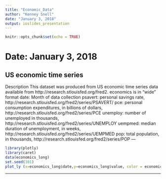---
title: "Economic_Data"
author: "Kenney Snell"
date: "January 3, 2018"
output: ioslides_presentation
---

```{r setup, include=FALSE}
knitr::opts_chunk$set(echo = TRUE)
```

# Date: January 3, 2018
## US economic time series
Description
    This dataset was produced from US economic time series data available from 
    http://research.stlouisfed.org/fred2. economics is in "wide" format
date: Month of data collection
psavert: personal savings rate, http://research.stlouisfed.org/fred2/series/PSAVERT/
pce:
    personal consumption expenditures, in billions of dollars,  
    http://research.stlouisfed.org/fred2/series/PCE
unemploy: number of unemployed in thousands, http://research.stlouisfed.org/fred2/series/UNEMPLOY
uempmed: median duration of unemployment, in weeks, http://research.stlouisfed.org/fred2/series/UEMPMED
pop: total population, in thousands, http://research.stlouisfed.org/fred2/series/POP
---
```{r plot econ,echo=TRUE,message=FALSE}
library(plotly)
library(caret)
data(economics_long)
set.seed(101)
plot_ly (x=economics_long$date,y=economics_long$value, color = economics_long$variable)
```
---